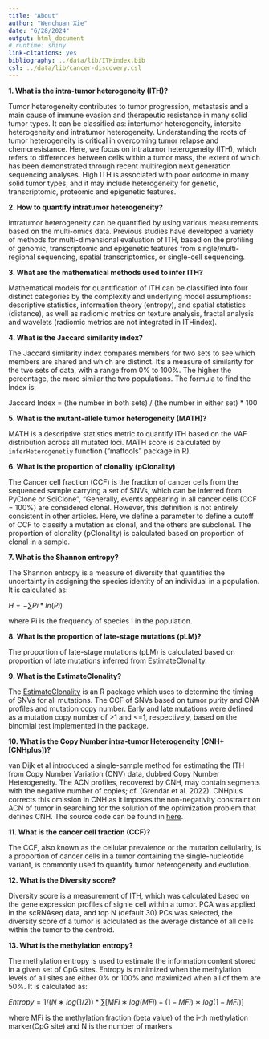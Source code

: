 ```yaml
---
title: "About"
author: "Wenchuan Xie"
date: "6/28/2024"
output: html_document
# runtime: shiny
link-citations: yes
bibliography: ../data/lib/ITHindex.bib
csl: ../data/lib/cancer-discovery.csl
---
```


**1. What is the intra-tumor heterogeneity (ITH)?**

Tumor heterogeneity contributes to tumor progression, metastasis and a main cause of immune evasion and therapeutic resistance in many solid tumor types. It can be classified as: intertumor heterogeneity, intersite heterogeneity and intratumor heterogeneity. Understanding the roots of tumor heterogeneity is critical in overcoming tumor relapse and chemoresistance. Here, we focus on intratumor heterogeneity (ITH), which refers to differences between cells within a tumor mass, the extent of which has been demonstrated through recent multiregion next generation sequencing analyses. High ITH is associated with poor outcome in many solid tumor types, and it may include heterogeneity for genetic, transcriptomic, proteomic and epigenetic features.

**2. How to quantify intratumor heterogeneity?**

Intratumor heterogeneity can be quantified by using various measurements based on the multi-omics data. Previous studies have developed a variety of methods for multi-dimensional evaluation of ITH, based on the profiling of genomic, transcriptomic and epigenetic features from single/multi-regional sequencing, spatial transcriptomics, or single-cell sequencing.

**3. What are the mathematical methods used to infer ITH?**

Mathematical models for quantification of ITH can be classified into four distinct categories by the complexity and underlying model assumptions: descriptive statistics, information theory (entropy), and spatial statistics (distance), as well as radiomic metrics on texture analysis, fractal analysis and wavelets (radiomic metrics are not integrated in ITHindex).

**4. What is the Jaccard similarity index?**

The Jaccard similarity index compares members for two sets to see which members are shared and which are distinct. It's a measure of similarity for the two sets of data, with a range from 0% to 100%. The higher the percentage, the more similar the two populations. The formula to find the Index is:

Jaccard Index = (the number in both sets) / (the number in either set) \* 100

**5. What is the mutant-allele tumor heterogeneity (MATH)?**

MATH is a descriptive statistics metric to quantify ITH based on the VAF distribution across all mutated loci. MATH score is calculated by ```inferHeterogenetiy``` function ("maftools" package in R).

**6. What is the proportion of clonality (pClonality)**

The Cancer cell fraction (CCF) is the fraction of cancer cells from the sequenced sample carrying a set of SNVs, which can be inferred from PyClone or SciClone", "Generally, events appearing in all cancer cells (CCF = 100%) are considered clonal. However, this definition is not entirely consistent in other articles. Here, we define a parameter to define a cutoff of CCF to classify a mutation as clonal, and the others are subclonal. The proportion of clonality (pClonality) is calculated based on proportion of clonal in a sample.

**7. What is the Shannon entropy?**

The Shannon entropy is a measure of diversity that quantifies the uncertainty in assigning the species identity of an individual in a population. It is calculated as:

$H = -∑ Pi*ln(Pi)$

where Pi is the frequency of species i in the population.

**8. What is the proportion of late-stage mutations (pLM)?**

The proportion of late-stage mutations (pLM) is calculated based on proportion of late mutations inferred from EstimateClonality.

**9. What is the EstimateClonality?**

The [EstimateClonality](https://github.com/b-niu/EstimateClonality) is an R package which uses to determine the timing of SNVs for all mutations. The CCF of SNVs based on tumor purity and CNA profiles and mutation copy number. Early and late mutations were defined as a mutation copy number of \>1 and \<=1, respectively, based on the binomial test implemented in the package.

**10. What is the Copy Number intra-tumor Heterogeneity (CNH+ [CNHplus])?**

van Dijk et al introduced a single-sample method for estimating the ITH from Copy Number Variation (CNV) data, dubbed Copy Number Heterogeneity. The ACN profiles, recovered by CNH, may contain segments with the negative number of copies; cf. (Grendár et al. 2022). CNHplus corrects this omission in CNH as it imposes the non-negativity constraint on ACN of tumor in searching for the solution of the optimization problem that defines CNH. The source code can be found in [here](https://github.com/grendar/CNHplus).

**11. What is the cancer cell fraction (CCF)?**

The CCF, also known as the cellular prevalence or the mutation cellularity, is a proportion of cancer cells in a tumor containing the single-nucleotide variant, is commonly used to quantify tumor heterogeneity and evolution.

**12. What is the Diversity score?**

Diversity score is a measurement of ITH, which was calculated based on the gene expression profiles of signle cell within a tumor. PCA was applied in the scRNAseq data, and top N (default 30) PCs was selected, the diversity score of a tumor is aclculated as the average distance of all cells within the tumor to the centroid.

**13. What is the methylation entropy?**

The methylation entropy is used to estimate the information content stored in a given set of CpG sites. Entropy is minimized when the methylation levels of all sites are either 0% or 100% and maximized when all of them are 50%. It is calculated as:

$Entropy =1/(N∗log(1/2))*∑[MFi∗log(MFi)+(1−MFi)∗log(1−MFi)]$

where MFi is the methylation fraction (beta value) of the i-th methylation marker(CpG site) and N is the number of markers.
